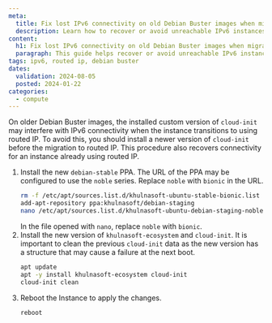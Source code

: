 ```yaml
---
meta:
  title: Fix lost IPv6 connectivity on old Debian Buster images when migrating to routed IP
  description: Learn how to recover or avoid unreachable IPv6 instances after transitioning to routed IP on older Debian Buster images.
content:
  h1: Fix lost IPv6 connectivity on old Debian Buster images when migrating to routed IP
  paragraph: This guide helps recover or avoid unreachable IPv6 instances after transitioning to routed IP on older Debian Buster images.
tags: ipv6, routed ip, debian buster
dates:
  validation: 2024-08-05
  posted: 2024-01-22
categories:
  - compute
---
```


On older Debian Buster images, the installed custom version of `cloud-init` may interfere with IPv6 connectivity when the instance transitions to using routed IP. To avoid this, you should install a newer version of `cloud-init` before the migration to routed IP. This procedure also recovers connectivity for an instance already using routed IP.

1. Install the new `debian-stable` PPA.
   The URL of the PPA may be configured to use the `noble` series. Replace `noble` with `bionic` in the URL.
   ```bash
   rm -f /etc/apt/sources.list.d/khulnasoft-ubuntu-stable-bionic.list
   add-apt-repository ppa:khulnasoft/debian-staging
   nano /etc/apt/sources.list.d/khulnasoft-ubuntu-debian-staging-noble.list
   ```
   In the file opened with `nano`, replace `noble` with `bionic`.
2. Install the new version of `khulnasoft-ecosystem` and `cloud-init`. It is important to clean the previous `cloud-init` data as the new version has a structure that may cause a failure at the next boot.
   ```bash
   apt update
   apt -y install khulnasoft-ecosystem cloud-init
   cloud-init clean
   ```
3. Reboot the Instance to apply the changes.
   ```bash
   reboot
   ```